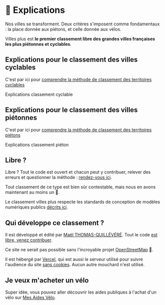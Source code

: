 
# 📖 Explications

Nos villes se transforment. Deux critères s'imposent comme fondamentaux : la place donnée aux piétons, et celle donnée aux vélos. 

Villes plus est **le premier classement libre des grandes villes françaises les plus piétonnes et cyclables**.


## Explications pour le classement des villes cyclables
C'est par ici pour [comprendre la méthode de classement des territoires cyclables](/explications/cyclables)

<ArticleImportantLink to="/explications/cyclables">Explications classement cyclable</ArticleImportantLink>

## Explications pour le classement des villes piétonnes
C'est par ici pour [comprendre la méthode de classement des territoires piétons](/explications/pietonnes)

<ArticleImportantLink to="/explications/pietonnes">Explications classement piéton</ArticleImportantLink>

## Libre ? 

Libre ? Tout le code est ouvert et chacun peut y contribuer, relever des
erreurs et questionner la méthode : [rendez-vous ici](https://github.com/laem/villes.plus/blob/master/CONTRIBUTING.md).

Tout classement de ce type est bien sûr contestable, mais nous en avons
maintenant au moins un 🙂.

Le classement villes plus respecte les standards de conception de modèles numériques publics [décrits ici](https://publi.codes/docs/pourquoi-publicodes/standard-modeles-ouverts).

## Qui développe ce classement ? 

Il est développé et édité par [Maël THOMAS-QUILLÉVÉRÉ](https://boitam.eu/@maeool). Tout le code [est libre, venez contribuer](https://github.com/laem/villes.plus).

Ce site ne serait pas possible sans l'incroyable projet [OpenStreetMap](https://openstreetmap.org/) 🤩. 

Il est hébergé par [Vercel](https://vercel.com), qui est aussi le serveur utilisé pour suivre l'audience du site [sans cookies](https://vercel.com/docs/analytics#how-visitors-are-determined). Aucun autre mouchard n'est utilisé.

## Je veux m'acheter un vélo

Super idée, vous pouvez aller découvrir les aides publiques à l'achat d'un vélo sur [Mes Aides Vélo](https://mesaidesvelo.fr).

